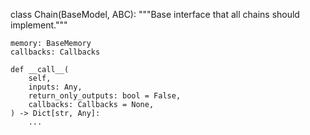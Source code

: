 class Chain(BaseModel, ABC):
    """Base interface that all chains should implement."""

    memory: BaseMemory
    callbacks: Callbacks

    def __call__(
        self,
        inputs: Any,
        return_only_outputs: bool = False,
        callbacks: Callbacks = None,
    ) -> Dict[str, Any]:
        ...
```